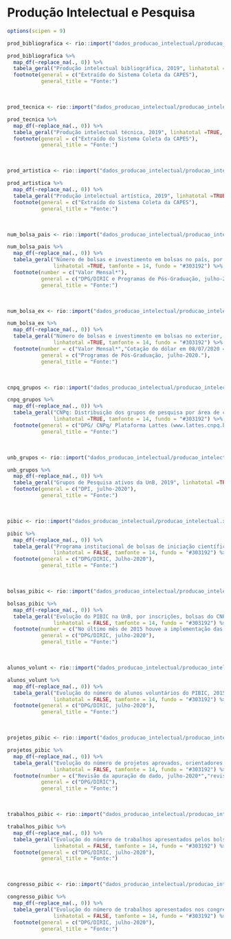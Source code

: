 # Produção Intelectual e Pesquisa {#pip}

```r
options(scipen = 9)
```

```r
prod_bibliografica <- rio::import("dados_producao_intelectual/producao_intelectual.xlsx", sheet=1)

prod_bibliografica %>% 
  map_df(~replace_na(., 0)) %>% 
  tabela_geral("Produção intelectual bibliográfica, 2019", linhatotal =TRUE, tamfonte = 14, fundo = "#303192") %>% 
  footnote(general = c("Extraído do Sistema Coleta da CAPES"),
           general_title = "Fonte:")
```

<br>

```r
prod_tecnica <- rio::import("dados_producao_intelectual/producao_intelectual.xlsx", sheet=2)

prod_tecnica %>% 
  map_df(~replace_na(., 0)) %>% 
  tabela_geral("Produção intelectual técnica, 2019", linhatotal =TRUE, tamfonte = 14, fundo = "#303192") %>% 
  footnote(general = c("Extraído do Sistema Coleta da CAPES"),
           general_title = "Fonte:")
```

<br>

```r
prod_artistica <- rio::import("dados_producao_intelectual/producao_intelectual.xlsx", sheet=3)

prod_artistica %>% 
  map_df(~replace_na(., 0)) %>% 
  tabela_geral("Produção intelectual artística, 2019", linhatotal =TRUE, tamfonte = 14, fundo = "#303192") %>% 
  footnote(general = c("Extraído do Sistema Coleta da CAPES"),
           general_title = "Fonte:")
```

<br>

```r
num_bolsa_pais <- rio::import("dados_producao_intelectual/producao_intelectual.xlsx", sheet=4)

num_bolsa_pais %>% 
  map_df(~replace_na(., 0)) %>% 
  tabela_geral("Número de bolsas e investimento em bolsas no país, por modalidade, 2019", 
               linhatotal =TRUE, tamfonte = 14, fundo = "#303192") %>% 
  footnote(number = c("Valor Mensal*"),
           general = c("DPG/DIRIC e Programas de Pós-Graduação, julho-2020"),
           general_title = "Fonte:")
```

<br>

```r
num_bolsa_ex <- rio::import("dados_producao_intelectual/producao_intelectual.xlsx", sheet=5)

num_bolsa_ex %>% 
  map_df(~replace_na(., 0)) %>% 
  tabela_geral("Número de bolsas e investimento em bolsas no exterior, por modalidade – UnB, 2019", 
               linhatotal =TRUE, tamfonte = 14, fundo = "#303192") %>% 
  footnote(number = c("Valor Mensal*","Cotação do dólar em 08/07/2020 = R$ 6,02"),
           general = c("Programas de Pós-Graduação, julho-2020."),
           general_title = "Fonte:")
```

<br>

```r
cnpq_grupos <- rio::import("dados_producao_intelectual/producao_intelectual.xlsx", sheet=6)

cnpq_grupos %>% 
  map_df(~replace_na(., 0)) %>% 
  tabela_geral("CNPq: Distribuição dos grupos de pesquisa por área de conhecimento cadastrados no diretório, 2019", 
               linhatotal =TRUE, tamfonte = 14, fundo = "#303192") %>% 
  footnote(general = c("DPG/ CNPq/ Plataforma Lattes (www.lattes.cnpq.br/web/dgp), julho-2020"),
           general_title = "Fonte:")
```

<br>

```r
unb_grupos <- rio::import("dados_producao_intelectual/producao_intelectual.xlsx", sheet=7)

unb_grupos %>% 
  map_df(~replace_na(., 0)) %>% 
  tabela_geral("Grupos de Pesquisa ativos da UnB, 2019", linhatotal =TRUE, tamfonte = 14, fundo = "#303192") %>% 
  footnote(general = c("DPI, julho-2020"),
           general_title = "Fonte:")
```

<br>

```r
pibic <- rio::import("dados_producao_intelectual/producao_intelectual.xlsx", sheet=8)

pibic %>% 
  map_df(~replace_na(., 0)) %>% 
  tabela_geral("Programa institucional de bolsas de iniciação científica – PIBIC, 2019", 
               linhatotal = FALSE, tamfonte = 14, fundo = "#303192") %>% 
  footnote(general = c("DPG/DIRIC, Julho-2020"),
           general_title = "Fonte:")
```

<br>

```r
bolsas_pibic <- rio::import("dados_producao_intelectual/producao_intelectual.xlsx", sheet=9)

bolsas_pibic %>% 
  map_df(~replace_na(., 0)) %>% 
  tabela_geral("Evolução do PIBIC na UnB, por inscrições, bolsas do CNPq e da UnB, 2015 a 2019", 
               linhatotal = FALSE, tamfonte = 14, fundo = "#303192") %>% 
  footnote(number = c("No último mês de 2015 houve a implementação das bolsas da FAP-DF*","Revisão da apuração do dado, julho-2020**","Em 2019, a FAPDF concedeu 352 bolsas de IC à UnB ***"),
           general = c("DPG/DIRIC, julho-2020"),
           general_title = "Fonte:")
```

<br>

```r
alunos_volunt <- rio::import("dados_producao_intelectual/producao_intelectual.xlsx", sheet=10)

alunos_volunt %>% 
  map_df(~replace_na(., 0)) %>% 
  tabela_geral("Evolução do número de alunos voluntários do PIBIC, 2015 a 2019", 
               linhatotal = FALSE, tamfonte = 14, fundo = "#303192") %>% 
  footnote(general = c("DPG/DIRIC, julho-2020"),
           general_title = "Fonte:")
```

<br>

```r
projetos_pibic <- rio::import("dados_producao_intelectual/producao_intelectual.xlsx", sheet=11)

projetos_pibic %>% 
  map_df(~replace_na(., 0)) %>% 
  tabela_geral("Evolução do número de projetos aprovados, orientadores e bolsistas do PIBIC, 2015 a 2019", 
               linhatotal = FALSE, tamfonte = 14, fundo = "#303192") %>% 
  footnote(number = c("Revisão da apuração do dado, julho-2020*","revisão da apuração do dado, julho-2020**"),
           general = c("DPG/DIRIC"),
           general_title = "Fonte:")
```

<br>

```r
trabalhos_pibic <- rio::import("dados_producao_intelectual/producao_intelectual.xlsx", sheet=12)

trabalhos_pibic %>% 
  map_df(~replace_na(., 0)) %>% 
  tabela_geral("Evolução do número de trabalhos apresentados pelos bolsistas do PIBIC nas reuniões da SBPC, 2015 a 2019", 
               linhatotal = FALSE, tamfonte = 14, fundo = "#303192") %>% 
  footnote(general = c("DPG/DIRIC, julho-2020"),
           general_title = "Fonte:")
```

<br>

```r
congresso_pibic <- rio::import("dados_producao_intelectual/producao_intelectual.xlsx", sheet=12)

congresso_pibic %>% 
  map_df(~replace_na(., 0)) %>% 
  tabela_geral("Evolução do número de trabalhos apresentados nos congressos do PIBIC – UnB, 2015 a 2019", 
               linhatotal = FALSE, tamfonte = 14, fundo = "#303192") %>% 
  footnote(general = c("DPG/DIRIC, julho-2020"),
           general_title = "Fonte:")
```
